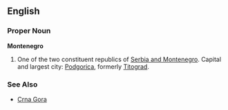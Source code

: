 ==English==
===Proper Noun===
'''Montenegro'''
#One of the two constituent republics of [[Serbia and Montenegro]].  Capital and largest city: [[Podgorica]], formerly [[Titograd]].
===See Also===
*[[Crna Gora]]